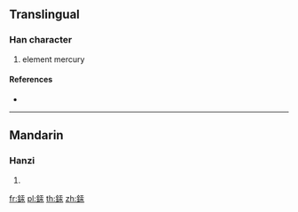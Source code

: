 {{character info/new}}
==Translingual==

===Han character===
{{Han char|rn=167|rad=金|as=07|sn=15|four=|canj=CME}}

# element mercury

====References====
* {{Han ref|kx=1306.170|dkj=40431|dj=1808.260|hdz=64203.100|uh=92BE|ud=37566}}

----

==Mandarin==

===Hanzi===
{{cmn-hanzi|pin=[[gǒng]] ([[gong3]])|wg=kung<sup>3</sup>}}

# {{defn|lang=cmn|sort=金07}}

[[fr:銾]]
[[pl:銾]]
[[th:銾]]
[[zh:銾]]